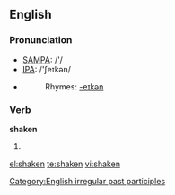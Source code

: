 ==English==

===Pronunciation===
*[[w:SAMPA|SAMPA]]: /'/
*[[w:IPA|IPA]]: /'ʃeɪkən/
*{{audio|en-us-shaken.ogg|Audio (US)}}
*:Rhymes: [[Rhymes:English:-eɪkən|-eɪkən]]

===Verb===
'''shaken'''
# {{past participle of|[[shake]]}}

[[Category:English irregular past participles]]

[[el:shaken]]
[[te:shaken]]
[[vi:shaken]]